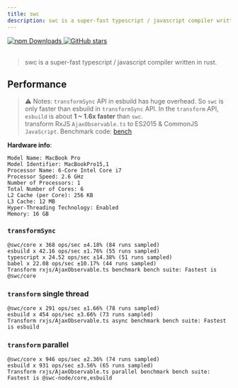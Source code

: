 ```yaml
---
title: swc
description: swc is a super-fast typescript / javascript compiler written in rust.
---
```


<a href="https://www.npmjs.com/package/@swc/core" target="_blank">
  <img alt="npm Downloads" src="https://img.shields.io/npm/dm/@swc/core" />
</a>
<a href="https://github.com/swc-project/swc" target="_blank">
  <img
    alt="GitHub stars"
    src="https://img.shields.io/github/stars/swc-project/swc?style=social"
  />
</a>

<br />
<br />

> swc is a super-fast typescript / javascript compiler written in rust.

## Performance

> ⚠️ Notes: `transformSync` API in esbuild has huge overhead. So `swc` is only faster than esbuild in `transformSync` API. In the `transform` API, `esbuild` is about **1 ~ 1.6x faster** than `swc`. <br/>
> transform RxJS `AjaxObservable.ts` to ES2015 & CommonJS `JavaScript`. Benchmark code: [bench](./bench/index.js)

**Hardware info**:

```
Model Name: MacBook Pro
Model Identifier: MacBookPro15,1
Processor Name: 6-Core Intel Core i7
Processor Speed: 2.6 GHz
Number of Processors: 1
Total Number of Cores: 6
L2 Cache (per Core): 256 KB
L3 Cache: 12 MB
Hyper-Threading Technology: Enabled
Memory: 16 GB
```

### `transformSync`

```text highlight={1}
@swc/core x 368 ops/sec ±4.18% (84 runs sampled)
esbuild x 42.16 ops/sec ±1.76% (55 runs sampled)
typescript x 24.52 ops/sec ±14.38% (51 runs sampled)
babel x 22.08 ops/sec ±10.17% (44 runs sampled)
Transform rxjs/AjaxObservable.ts benchmark bench suite: Fastest is @swc/core
```

### `transform` single thread

```text highlight={2}
@swc/core x 291 ops/sec ±1.66% (78 runs sampled)
esbuild x 454 ops/sec ±3.66% (73 runs sampled)
Transform rxjs/AjaxObservable.ts async benchmark bench suite: Fastest is esbuild
```

### `transform` parallel

```text highlight={1-2}
@swc/core x 946 ops/sec ±2.36% (74 runs sampled)
esbuild x 931 ops/sec ±3.56% (65 runs sampled)
Transform rxjs/AjaxObservable.ts parallel benchmark bench suite: Fastest is @swc-node/core,esbuild
```
